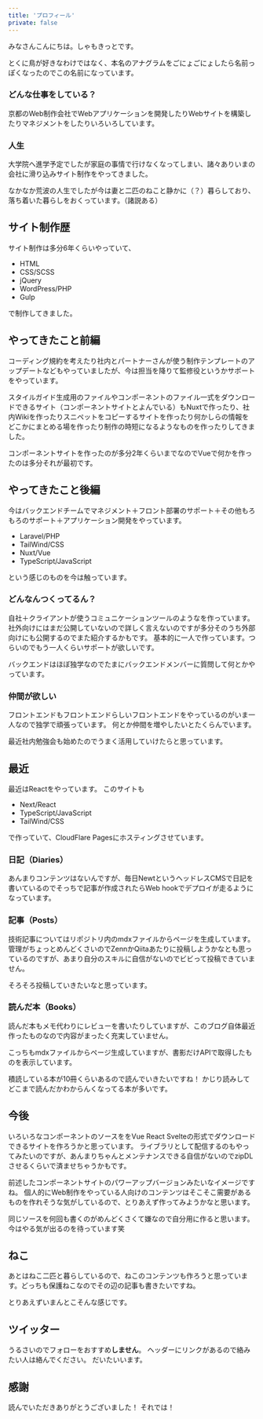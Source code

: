 ```yaml
---
title: 'プロフィール'
private: false
---
```

みなさんこんにちは。しゃもきっとです。

とくに鳥が好きなわけではなく、本名のアナグラムをごにょごにょしたら名前っぽくなったのでこの名前になっています。

### どんな仕事をしている？
京都のWeb制作会社でWebアプリケーションを開発したりWebサイトを構築したりマネジメントをしたりいろいろしています。

### 人生
大学院へ進学予定でしたが家庭の事情で行けなくなってしまい、諸々ありいまの会社に滑り込みサイト制作をやってきました。

なかなか荒波の人生でしたが今は妻と二匹のねこと静かに（？）暮らしており、落ち着いた暮らしをおくっています。（諸説ある）

## サイト制作歴
サイト制作は多分6年くらいやっていて、

- HTML
- CSS/SCSS
- jQuery
- WordPress/PHP
- Gulp

で制作してきました。

## やってきたこと前編
コーディング規約を考えたり社内とパートナーさんが使う制作テンプレートのアップデートなどもやっていましたが、今は担当を降りて監修役というかサポートをやっています。

スタイルガイド生成用のファイルやコンポーネントのファイル一式をダウンロードできるサイト（コンポーネントサイトとよんでいる）もNuxtで作ったり、社内Wikiを作ったりスニペットをコピーするサイトを作ったり何かしらの情報をどこかにまとめる場を作ったり制作の時短になるようなものを作ったりしてきました。

コンポーネントサイトを作ったのが多分2年くらいまでなのでVueで何かを作ったのは多分それが最初です。

## やってきたこと後編
今はバックエンドチームでマネジメント＋フロント部署のサポート＋その他もろもろのサポート＋アプリケーション開発をやっています。

- Laravel/PHP
- TailWind/CSS
- Nuxt/Vue
- TypeScript/JavaScript

という感じのものを今は触っています。

### どんなんつくってるん？
自社＋クライアントが使うコミュニケーションツールのようなを作っています。
社外向けにはまだ公開していないので詳しく言えないのですが多分そのうち外部向けにも公開するのでまた紹介するかもです。
基本的に一人で作っています。つらいのでもう一人くらいサポートが欲しいです。

バックエンドはほぼ独学なのでたまにバックエンドメンバーに質問して何とかやっています。

### 仲間が欲しい
フロントエンドもフロントエンドらしいフロントエンドをやっているのがいま一人なので独学で頑張っています。
何とか仲間を増やしたいとたくらんでいます。

最近社内勉強会も始めたのでうまく活用していけたらと思っています。

## 最近
最近はReactをやっています。
このサイトも

- Next/React
- TypeScript/JavaScript
- TailWind/CSS

で作っていて、CloudFlare Pagesにホスティングさせています。

### 日記（Diaries）
あんまりコンテンツはないんですが、毎日NewtというヘッドレスCMSで日記を書いているのでそっちで記事が作成されたらWeb hookでデプロイが走るようになっています。

### 記事（Posts）
技術記事についてはリポジトリ内のmdxファイルからページを生成しています。
管理がちょっとめんどくさいのでZennかQiitaあたりに投稿しようかなとも思っているのですが、あまり自分のスキルに自信がないのでビビって投稿できていません。

そろそろ投稿していきたいなと思っています。

### 読んだ本（Books）
読んだ本もメモ代わりにレビューを書いたりしていますが、このブログ自体最近作ったものなので内容がまったく充実していません。

こっちもmdxファイルからページ生成していますが、書影だけAPIで取得したものを表示しています。

積読している本が10冊くらいあるので読んでいきたいですね！
かじり読みしてどこまで読んだかわからんくなってる本が多いです。

## 今後
いろいろなコンポーネントのソースををVue React Svelteの形式でダウンロードできるサイトを作ろうかと思っています。
ライブラリとして配信するのもやってみたいのですが、あんまりちゃんとメンテナンスできる自信がないのでzipDLさせるくらいで済ませちゃうかもです。

前述したコンポーネントサイトのパワーアップバージョンみたいなイメージですね。
個人的にWeb制作をやっている人向けのコンテンツはそこそこ需要があるものを作れそうな気がしているので、とりあえず作ってみようかなと思います。

同じソースを何回も書くのがめんどくさくて嫌なので自分用に作ると思います。
今はやる気が出るのを待っています笑

## ねこ
あとはねこ二匹と暮らしているので、ねこのコンテンツも作ろうと思っています。どっちも保護ねこなのでその辺の記事も書きたいですね。

とりあえずいまんとこそんな感じです。

## ツイッター
うるさいのでフォローをおすすめ**しません**。
ヘッダーにリンクがあるので絡みたい人は絡んでください。
だいたいいます。

## 感謝
読んでいただきありがとうございました！
それでは！
